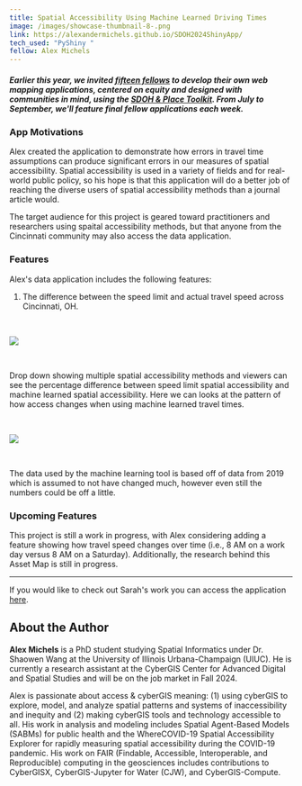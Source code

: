```yaml
---
title: Spatial Accessibility Using Machine Learned Driving Times
image: /images/showcase-thumbnail-8-.png
link: https://alexandermichels.github.io/SDOH2024ShinyApp/
tech_used: "PyShiny "
fellow: Alex Michels
---
```

##### *Earlier this year, we invited [fifteen fellows](https://sdohplace.org/fellows) to develop their own web mapping applications, centered on equity and designed with communities in mind, using the [SDOH & Place Toolkit](https://toolkit.sdohplace.org/). From July to September, we'll feature final fellow applications each week.*

### **App Motivations**

Alex created the application to demonstrate how errors in travel time assumptions can produce significant errors in our measures of spatial accessibility. Spatial accessibility is used in a variety of fields and for real-world public policy, so his hope is that this application will do a better job of reaching the diverse users of spatial accessibility methods than a journal article would.

The target audience for this project is geared toward practitioners and researchers using spaital accessibility methods, but that anyone from the Cincinnati community may also access the data application.

### **Features**

Alex's data application includes the following features:

1. The difference between the speed limit and actual travel speed across Cincinnati, OH.

<br/>

![](/images/michels-sdohapp2-alexander-michels.png)

<br/>

Drop down showing multiple spatial accessibility methods and viewers can see the percentage difference between speed limit spatial accessibility and machine learned spatial accessibility. Here we can looks at the pattern of how  access changes when using machine learned travel times. 

<br/>

![](/images/michels-sdohapp1-alexander-michels.png)

<br/>

The data used by the machine learning tool is based off of data from 2019 which is assumed to not have changed much, however even still the numbers could be off a little. 

### **Upcoming Features**

This project is still a work in progress, with Alex considering adding a feature showing how travel speed changes over time (i.e., 8 AM on a work day versus 8 AM on a Saturday). Additionally, the research behind this Asset Map is still in progress. 

- - -

If you would like to check out Sarah's work you can access the application [here](https://alexandermichels.github.io/SDOH2024ShinyApp/).

## About the Author

**Alex Michels** is a PhD student studying Spatial Informatics under Dr. Shaowen Wang at the University of Illinois Urbana-Champaign (UIUC). He is currently a research assistant at the CyberGIS Center for Advanced Digital and Spatial Studies and will be on the job market in Fall 2024.

Alex is passionate about access & cyberGIS meaning: (1) using cyberGIS to explore, model, and analyze spatial patterns and systems of inaccessibility and inequity and (2) making cyberGIS tools and technology accessible to all. His work in analysis and modeling includes Spatial Agent-Based Models (SABMs) for public health and the WhereCOVID-19 Spatial Accessibility Explorer for rapidly measuring spatial accessibility during the COVID-19 pandemic. His work on FAIR (Findable, Accessible, Interoperable, and Reproducible) computing in the geosciences includes contributions to CyberGISX, CyberGIS-Jupyter for Water (CJW), and CyberGIS-Compute.
